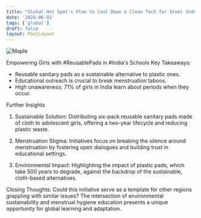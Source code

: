 ```yaml
---
title: "Global Hot Spot's Plan to Cool Down & Clean Tech for Steel Industry | WEF | Top Stories of the Week"
date: '2024-06-02'
tags: ['global']
draft: false
layout: PostLayout
---
```


<div className="flex justify-center">
<div className="my-1 w-full px-2 xl:my-1 xl:w-1/2 xl:px-2">
    <img src="https://img.youtube.com/vi/pQbY38V3mlo/0.jpg" alt="Maple" className="mx-auto h-58 w-auto" />
</div>
</div>

Empowering Girls with #ReusablePads in #India's Schools
Key Takeaways:
- Reusable sanitary pads as a sustainable alternative to plastic ones.
- Educational outreach is crucial to break menstruation taboos.
- High unawareness: 71% of girls in India learn about periods when they occur.

Further Insights
1. Sustainable Solution:
Distributing six-pack reusable sanitary pads made of cloth to adolescent girls, offering a two-year lifecycle and reducing plastic waste.

2. Menstruation Stigma:
Initiatives focus on breaking the silence around menstruation by fostering open dialogues and building trust in educational settings.

3. Environmental Impact:
Highlighting the impact of plastic pads, which take 500 years to degrade, against the backdrop of the sustainable, cloth-based alternatives.

Closing Thoughts:
Could this initiative serve as a template for other regions grappling with similar issues? The intersection of environmental sustainability and menstrual hygiene education presents a unique opportunity for global learning and adaptation.
